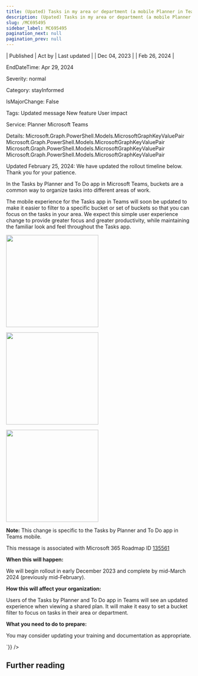```yaml
---
title: (Upated) Tasks in my area or department (a mobile Planner in Teams feature)
description: (Upated) Tasks in my area or department (a mobile Planner in Teams feature)
slug: /MC695495
sidebar_label: MC695495
pagination_next: null
pagination_prev: null
---
```



| Published | Act by | Last updated |
| Dec 04, 2023 |  | Feb 26, 2024 |

EndDateTime: Apr 29, 2024

Severity: normal

Category: stayInformed

IsMajorChange: False

Tags: Updated message New feature User impact

Service: Planner Microsoft Teams

Details: Microsoft.Graph.PowerShell.Models.MicrosoftGraphKeyValuePair Microsoft.Graph.PowerShell.Models.MicrosoftGraphKeyValuePair Microsoft.Graph.PowerShell.Models.MicrosoftGraphKeyValuePair Microsoft.Graph.PowerShell.Models.MicrosoftGraphKeyValuePair

<div dangerouslySetInnerHTML={{__html:`
<p style="">Updated February 25, 2024: We have updated the rollout timeline below. Thank you for your patience.</p><p style="">In the Tasks by Planner and To Do app in Microsoft Teams, buckets are a common way to organize tasks into different areas of work.<br></p><p>The mobile experience for the Tasks app in Teams will soon be updated to make it easier to filter to a specific bucket or set of buckets so that you can focus on the tasks in your area. We expect this simple user experience change to provide greater focus and greater productivity, while maintaining the familiar look and feel throughout the Tasks app.</p><p><img src="https://img-prod-cms-rt-microsoft-com.akamaized.net/cms/api/am/imageFileData/RW1fcWX?ver=ea3d" style="width: 250px;"></p><p><img src="https://img-prod-cms-rt-microsoft-com.akamaized.net/cms/api/am/imageFileData/RW1fcWU?ver=835a" style="width: 250px;"></p><p><img src="https://img-prod-cms-rt-microsoft-com.akamaized.net/cms/api/am/imageFileData/RW1fcWR?ver=d50c" style="width: 250px;"><br></p>
<p><b>Note:</b>&nbsp;This change is specific to the Tasks by Planner and To Do app in Teams mobile.&nbsp;</p><p>This message is associated with Microsoft 365 Roadmap ID <a href="https://www.microsoft.com/microsoft-365/roadmap?filters=&amp;searchterms=135561" target="_blank">135561</a></p>
<p><b>When this will happen:</b></p>

<p>We will begin rollout in early December 2023 and complete by mid-March 2024 (previously mid-February).</p>

<p><b>How this will affect your organization:</b></p>

<p>Users of the Tasks by Planner and To Do app in Teams will see an updated experience when viewing a shared plan. It will make it easy to set a bucket filter to focus on tasks in their area or department.</p>
<p><b>What you need to do to prepare:</b><br></p>
<p>You may consider updating your training and documentation as appropriate.</p>
`}} />

## Further reading
